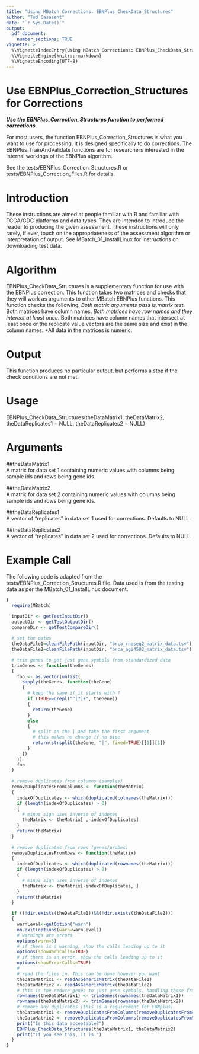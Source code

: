 ```yaml
---
title: "Using MBatch Corrections: EBNPlus_CheckData_Structures"
author: "Tod Casasent"
date: "`r Sys.Date()`"
output: 
  pdf_document:
    number_sections: TRUE
vignette: >
  %\VignetteIndexEntry{Using MBatch Corrections: EBNPlus_CheckData_Structures}
  %\VignetteEngine{knitr::rmarkdown}
  %\VignetteEncoding{UTF-8}
---
```


# Use EBNPlus_Correction_Structures for Corrections

***Use the EBNPlus_Correction_Structures function to performed corrections.***

For most users, the function EBNPlus_Correction_Structures is what you want to use for processing. It is designed specifically to do corrections. The EBNPlus_TrainAndValidate functions are for researchers interested in the internal workings of the EBNPlus algorithm.

See the tests/EBNPlus_Correction_Structures.R or tests/EBNPlus_Correction_Files.R for details.

# Introduction

These instructions are aimed at people familiar with R and familiar with TCGA/GDC platforms and data types. They are intended to introduce the reader to producing the given assessment. These instructions will only rarely, if ever, touch on the appropriateness of the assessment algorithm or interpretation of output. See MBatch_01_InstallLinux for instructions on downloading test data.

# Algorithm

EBNPlus_CheckData_Structures is a supplementary function for use with the EBNPlus correction. This function takes two matrices and checks that they will work as arguments to other MBatch EBNPlus functions. This function checks the following:
*Both matrix arguments pass is.matrix test. 
*Both matrices have column names. 
*Both matrices have row names and they interect at least once. 
*Both matrices have column names that intersect at least once or the replicate value vectors are the same size and exist in the column names. 
*All data in the matrices is numeric.

# Output

This function produces no particular output, but performs a stop if the check conditions are not met.

# Usage

EBNPlus_CheckData_Structures(theDataMatrix1, theDataMatrix2, theDataReplicates1 = NULL,
theDataReplicates2 = NULL)

# Arguments

##theDataMatrix1	
A matrix for data set 1 containing numeric values with columns being sample ids and rows being gene ids.

##theDataMatrix2	
A matrix for data set 2 containing numeric values with columns being sample ids and rows being gene ids.

##theDataReplicates1	
A vector of "replicates" in data set 1 used for corrections. Defaults to NULL.

##theDataReplicates2	
A vector of "replicates" in data set 2 used for corrections. Defaults to NULL.

# Example Call

The following code is adapted from the tests/EBNPlus_Correction_Structures.R file. Data used is from the testing data as per the MBatch_01_InstallLinux document.

```r
{
  require(MBatch)

  inputDir <- getTestInputDir()
  outputDir <- getTestOutputDir()
  compareDir <- getTestCompareDir()
  
  # set the paths
  theDataFile1=cleanFilePath(inputDir, "brca_rnaseq2_matrix_data.tsv")
  theDataFile2=cleanFilePath(inputDir, "brca_agi4502_matrix_data.tsv")

  # trim genes to get just gene symbols from standardized data
  trimGenes <- function(theGenes)
  {
    foo <- as.vector(unlist(
      sapply(theGenes, function(theGene)
      {
        # keep the same if it starts with ?
        if (TRUE==grepl("^[?]+", theGene))
        {
          return(theGene)
        }
        else
        {
          # split on the | and take the first argument
          # this makes no change if no pipe
          return(strsplit(theGene, "|", fixed=TRUE)[[1]][1])
        }
      })
    ))
    foo
  }
  
  # remove duplicates from columns (samples)
  removeDuplicatesFromColumns <- function(theMatrix)
  {
    indexOfDuplicates <- which(duplicated(colnames(theMatrix)))
    if (length(indexOfDuplicates) > 0)
    {
      # minus sign uses inverse of indexes
      theMatrix <- theMatrix[ ,-indexOfDuplicates]
    }
    return(theMatrix)
  }
  
  # remove duplicates from rows (genes/probes)
  removeDuplicatesFromRows <- function(theMatrix)
  {
    indexOfDuplicates <- which(duplicated(rownames(theMatrix)))
    if (length(indexOfDuplicates) > 0)
    {
      # minus sign uses inverse of indexes
      theMatrix <- theMatrix[-indexOfDuplicates, ]
    }
    return(theMatrix)
  }

  if ((!dir.exists(theDataFile1))&&(!dir.exists(theDataFile2)))
  {
    warnLevel<-getOption("warn")
    on.exit(options(warn=warnLevel))
    # warnings are errors
    options(warn=3)
    # if there is a warning, show the calls leading up to it
    options(showWarnCalls=TRUE)
    # if there is an error, show the calls leading up to it
    options(showErrorCalls=TRUE)
    #
    # read the files in. This can be done however you want
    theDataMatrix1 <- readAsGenericMatrix(theDataFile1)
    theDataMatrix2 <- readAsGenericMatrix(theDataFile2)
    # this is the reduce genes to just gene symbols, handling those from standardized data
    rownames(theDataMatrix1) <- trimGenes(rownames(theDataMatrix1))
    rownames(theDataMatrix2) <- trimGenes(rownames(theDataMatrix2))
    # remove any duplicates (this is a requirement for EBNplus)
    theDataMatrix1 <- removeDuplicatesFromColumns(removeDuplicatesFromRows(theDataMatrix1))
    theDataMatrix2 <- removeDuplicatesFromColumns(removeDuplicatesFromRows(theDataMatrix2))
    print("Is this data acceptable?")
    EBNPlus_CheckData_Structures(theDataMatrix1, theDataMatrix2)
    print("If you see this, it is.")
  }
}
```
